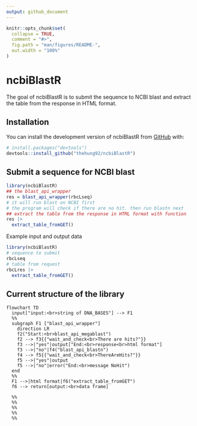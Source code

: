 ```yaml
---
output: github_document
---
```


<!-- README.md is generated from README.Rmd. Please edit that file -->

```r
knitr::opts_chunk$set(
  collapse = TRUE,
  comment = "#>",
  fig.path = "man/figures/README-",
  out.width = "100%"
)
```

# ncbiBlastR

<!-- badges: start -->
<!-- badges: end -->

The goal of ncbiBlastR is to submit the sequence to NCBI blast and extract the table from the response in HTML format.

## Installation

You can install the development version of ncbiBlastR from [GitHub](https://github.com/) with:

``` r
# install.packages("devtools")
devtools::install_github("thehung92/ncbiBlastR")
```

## Submit a sequence for NCBI blast

```r
library(ncbiBlastR)
## the blast_api_wrapper
res = blast_api_wrapper(rbcLseq)
# it will run blast on NCBI first
# the program will check if there are no hit. then run blastn next
## extract the table from the response in HTML format with function
res |>
  extract_table_fromGET()
```

Example input and output data

```r
library(ncbiBlastR)
# sequence to submit
rbcLseq
# table from request
rbcLres |>
  extract_table_fromGET()
```

## Current structure of the library

```mermaid
flowchart TD
  input["input:<br>string of DNA_BASES"] --> F1
  %%
  subgraph F1 ["blast_api_wrapper"]
    direction LR
    f2("Start:<br>blast_api_megablast")
    f2 --> f3{{"wait_and_check<br>There are hits?"}}
    f3 -->|"yes"|output["End:<br>response<br>html format"]
    f3 -->|"no"|f4("blast_api_blastn")
    f4 --> f5{{"wait_and_check<br>ThereAreHits?"}}
    f5 -->|"yes"|output
    f5 -->|"no"|error("End:<br>message NoHit")
  end
  %%
  F1 -->|html format|f6("extract_table_fromGET")
  f6 --> return[output:<br>data frame]

  %%
  %%
  %%
  %%
  %%
```
